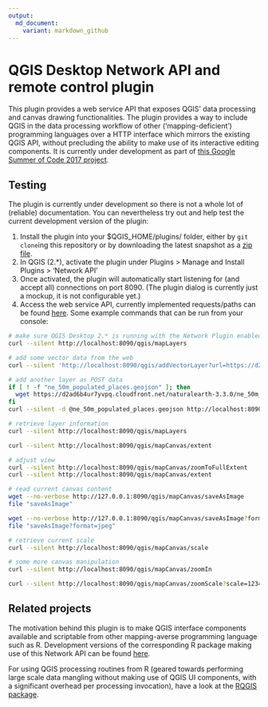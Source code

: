 ```yaml
---
output:
  md_document:
    variant: markdown_github
---
```


# QGIS Desktop Network API and remote control plugin

This plugin provides a web service API that exposes QGIS' data processing and canvas drawing functionalities. The plugin provides a way to include QGIS in the data processing workflow of other (‘mapping-deficient’) programming languages over a HTTP interface which mirrors the existing QGIS API, without precluding the ability to make use of its interactive editing components. It is currently under development as part of [this Google Summer of Code 2017 project](https://summerofcode.withgoogle.com/projects/#5197021490184192).

## Testing

The plugin is currently under development so there is not a whole lot of (reliable) documentation. You can nevertheless try out and help test the current development version of the plugin:

1. Install the plugin into your $QGIS_HOME/plugins/ folder, either by `git clone`ing this repository or by downloading the latest snapshot as a [zip file](https://gitlab.com/qgisapi/networkapi/repository/archive.zip?ref=master).
2. In QGIS (2.*), activate the plugin under Plugins > Manage and Install Plugins > 'Network API'
3. Once activated, the plugin will automatically start listening for (and accept all) connections on port 8090. (The plugin dialog is currently just a mockup, it is not configurable yet.)
4. Access the web service API, currently implemented requests/paths can be found [here](https://gitlab.com/qgisapi/networkapi/blob/master/network_api_functions.py). Some example commands that can be run from your console:

```bash
# make sure QGIS Desktop 2.* is running with the Network Plugin enabled, then:
curl --silent http://localhost:8090/qgis/mapLayers
```

```bash
# add some vector data from the web
curl --silent 'http://localhost:8090/qgis/addVectorLayer?url=https://d2ad6b4ur7yvpq.cloudfront.net/naturalearth-3.3.0/ne_50m_populated_places.geojson&name=url-layer'
```

```bash
# add another layer as POST data
if [ ! -f "ne_50m_populated_places.geojson" ]; then
  wget https://d2ad6b4ur7yvpq.cloudfront.net/naturalearth-3.3.0/ne_50m_populated_places.geojson
fi
curl --silent -d @ne_50m_populated_places.geojson http://localhost:8090/qgis/addVectorLayer?name=geojson-layer
```

```bash
# retrieve layer information
curl --silent http://localhost:8090/qgis/mapLayers
```

```bash
curl --silent http://localhost:8090/qgis/mapCanvas/extent
```

```bash
# adjust view
curl --silent http://localhost:8090/qgis/mapCanvas/zoomToFullExtent
curl --silent http://localhost:8090/qgis/mapCanvas/extent
```

```bash
# read current canvas content
wget --no-verbose http://127.0.0.1:8090/qgis/mapCanvas/saveAsImage
file "saveAsImage"
```

```bash
wget --no-verbose http://127.0.0.1:8090/qgis/mapCanvas/saveAsImage?format=jpeg
file "saveAsImage?format=jpeg"
```

```bash
# retrieve current scale
curl --silent http://localhost:8090/qgis/mapCanvas/scale
```

```bash
# some more canvas manipulation
curl --silent http://localhost:8090/qgis/mapCanvas/zoomIn
```

```bash
curl --silent http://localhost:8090/qgis/mapCanvas/zoomScale?scale=1234567.8
```

## Related projects

The motivation behind this plugin is to make QGIS interface components available and scriptable from other mapping-averse programming language such as R. Development versions of the corresponding R package making use of this Network API can be found [here](https://gitlab.com/qgisapi/rqgisapi).

For using QGIS processing routines from R (geared towards performing large scale data mangling without making use of QGIS UI components, with a significant overhead per processing invocation), have a look at the [RQGIS package](https://github.com/jannes-m/RQGIS).
